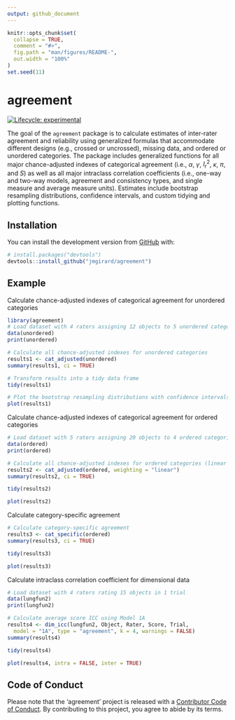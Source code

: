 ```yaml
---
output: github_document
---
```


<!-- README.md is generated from README.Rmd. Please edit that file -->

```r
knitr::opts_chunk$set(
  collapse = TRUE,
  comment = "#>",
  fig.path = "man/figures/README-",
  out.width = "100%"
)
set.seed(11)
```
# agreement

<!-- badges: start -->
[![Lifecycle: experimental](https://img.shields.io/badge/lifecycle-experimental-orange.svg)](https://www.tidyverse.org/lifecycle/#experimental)
<!-- badges: end -->

The goal of the `agreement` package is to calculate estimates of inter-rater agreement and reliability using generalized formulas that accommodate different designs (e.g., crossed or uncrossed), missing data, and ordered or unordered categories. The package includes generalized functions for all major chance-adjusted indexes of categorical agreement (i.e., $\alpha$, $\gamma$, $I_r^2$, $\kappa$, $\pi$, and $S$) as well as all major intraclass correlation coefficients (i.e., one-way and two-way models, agreement and consistency types, and single measure and average measure units). Estimates include bootstrap resampling distributions, confidence intervals, and custom tidying and plotting functions.

## Installation

You can install the development version from [GitHub](https://github.com/) with:

``` r
# install.packages("devtools")
devtools::install_github("jmgirard/agreement")
```
## Example

Calculate chance-adjusted indexes of categorical agreement for unordered categories

```r
library(agreement)
# Load dataset with 4 raters assigning 12 objects to 5 unordered categories
data(unordered)
print(unordered)
```

```r
# Calculate all chance-adjusted indexes for unordered categories
results1 <- cat_adjusted(unordered)
summary(results1, ci = TRUE)
```

```r
# Transform results into a tidy data frame
tidy(results1)
```

```r
# Plot the bootstrap resampling distributions with confidence intervals
plot(results1)
```

Calculate chance-adjusted indexes of categorical agreement for ordered categories

```r
# Load dataset with 5 raters assigning 20 objects to 4 ordered categories
data(ordered)
print(ordered)
```

```r
# Calculate all chance-adjusted indexes for ordered categories (linear weights)
results2 <- cat_adjusted(ordered, weighting = "linear")
summary(results2, ci = TRUE)
```

```r
tidy(results2)
```

```r
plot(results2)
```

Calculate category-specific agreement

```r
# Calculate category-specific agreement
results3 <- cat_specific(ordered)
summary(results3, ci = TRUE)
```

```r
tidy(results3)
```

```r
plot(results3)
```

Calculate intraclass correlation coefficient for dimensional data

```r
# Load dataset with 4 raters rating 15 objects in 1 trial
data(lungfun2)
print(lungfun2)
```

```r
# Calculate average score ICC using Model 1A
results4 <- dim_icc(lungfun2, Object, Rater, Score, Trial, 
  model = "1A", type = "agreement", k = 4, warnings = FALSE)
summary(results4)
```

```r
tidy(results4)
```


```r
plot(results4, intra = FALSE, inter = TRUE)
```

## Code of Conduct

Please note that the 'agreement' project is released with a
[Contributor Code of Conduct](.github/CODE_OF_CONDUCT.md).
By contributing to this project, you agree to abide by its terms.
